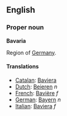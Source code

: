 ==English==
===Proper noun===
'''Bavaria'''

Region of [[Germany]].

====Translations====
*[[Catalan]]: [[Baviera]]
*[[Dutch]]: [[Beieren]] ''n''
*[[French]]: [[Bavière]] ''f''
*[[German]]: [[Bayern]] ''n''
*[[Italian]]: [[Baviera]] ''f''